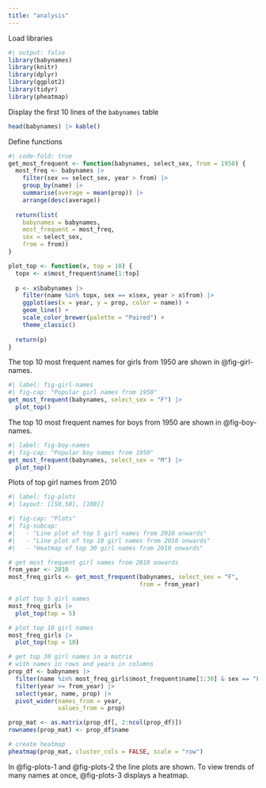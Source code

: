 ```yaml
---
title: "analysis"
---
```


Load libraries

```r
#| output: false
library(babynames)
library(knitr)
library(dplyr)
library(ggplot2)
library(tidyr)
library(pheatmap)
```

Display the first 10 lines of the `babynames` table

```r
head(babynames) |> kable()
```

Define functions

```r
#| code-fold: true
get_most_frequent <- function(babynames, select_sex, from = 1950) {
  most_freq <- babynames |>
    filter(sex == select_sex, year > from) |>
    group_by(name) |>
    summarise(average = mean(prop)) |>
    arrange(desc(average))
    
  return(list(
    babynames = babynames,
    most_frequent = most_freq,
    sex = select_sex,
    from = from))
}

plot_top <- function(x, top = 10) {
  topx <- x$most_frequent$name[1:top]
  
  p <- x$babynames |>
    filter(name %in% topx, sex == x$sex, year > x$from) |>
    ggplot(aes(x = year, y = prop, color = name)) +
    geom_line() +
    scale_color_brewer(palette = "Paired") +
    theme_classic()
  
  return(p)
}
```

The top 10 most frequent names for girls from 1950 are shown in @fig-girl-names.

```r
#| label: fig-girl-names
#| fig-cap: "Popular girl names from 1950"
get_most_frequent(babynames, select_sex = "F") |>
  plot_top()
```

The top 10 most frequent names for boys from 1950 are shown in @fig-boy-names.

```r
#| label: fig-boy-names
#| fig-cap: "Popular boy names from 1950"
get_most_frequent(babynames, select_sex = "M") |>
  plot_top()
```

Plots of top girl names from 2010

```r
#| label: fig-plots
#| layout: [[50,50], [100]]

#| fig-cap: "Plots"
#| fig-subcap:
#|   - "Line plot of top 5 girl names from 2010 onwards"
#|   - "Line plot of top 10 girl names from 2010 onwards"
#|   - "Heatmap of top 30 girl names from 2010 onwards"

# get most frequent girl names from 2010 onwards
from_year <- 2010
most_freq_girls <- get_most_frequent(babynames, select_sex = "F",
                                     from = from_year)

# plot top 5 girl names
most_freq_girls |>
  plot_top(top = 5)

# plot top 10 girl names
most_freq_girls |>
  plot_top(top = 10)

# get top 30 girl names in a matrix
# with names in rows and years in columns
prop_df <- babynames |> 
  filter(name %in% most_freq_girls$most_frequent$name[1:30] & sex == "F") |>
  filter(year >= from_year) |> 
  select(year, name, prop) |>
  pivot_wider(names_from = year,
              values_from = prop)

prop_mat <- as.matrix(prop_df[, 2:ncol(prop_df)])
rownames(prop_mat) <- prop_df$name

# create heatmap
pheatmap(prop_mat, cluster_cols = FALSE, scale = "row")
```

In @fig-plots-1 and @fig-plots-2 the line plots are shown. To view trends of many names at once, @fig-plots-3 displays a heatmap.
